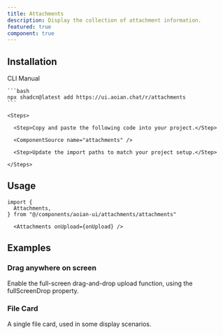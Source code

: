 ```yaml
---
title: Attachments
description: Display the collection of attachment information.
featured: true
component: true
---
```


<ComponentPreview name="attachments-demo" description="A Attachments" />

## Installation

<Tabs defaultValue="cli">

  <TabsList>
    <TabsTrigger value="cli">CLI</TabsTrigger>
    <TabsTrigger value="manual">Manual</TabsTrigger>
  </TabsList>
  <TabsContent value="cli">

    ```bash
    npx shadcn@latest add https://ui.aoian.chat/r/attachments
    ```

  </TabsContent>

  <TabsContent value="manual">

    <Steps>

      <Step>Copy and paste the following code into your project.</Step>

      <ComponentSource name="attachments" />

      <Step>Update the import paths to match your project setup.</Step>

    </Steps>

  </TabsContent>

</Tabs>


## Usage

```tsx
import {
  Attachments,
} from "@/components/aoian-ui/attachments/attachments"
```

```tsx
  <Attachments onUpload={onUpload} />
```

## Examples

### Drag anywhere on screen

Enable the full-screen drag-and-drop upload function, using the fullScreenDrop property.

<ComponentPreview
  name="attachments-full-drop"
  description="Enable the full-screen drag-and-drop upload function, using the fullScreenDrop property."
/>

### File Card

A single file card, used in some display scenarios.

<ComponentPreview
  name="attachments-file-card"
  description="A single file card, used in some display scenarios."
/>


